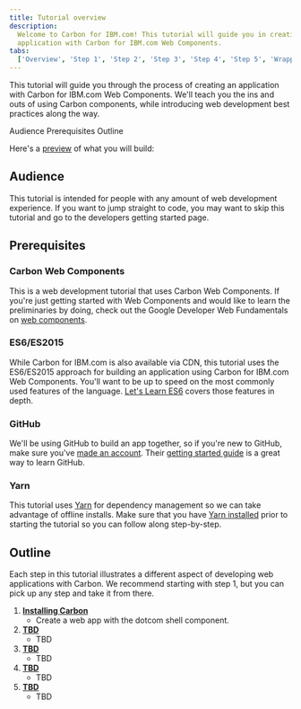 ```yaml
---
title: Tutorial overview
description:
  Welcome to Carbon for IBM.com! This tutorial will guide you in creating an
  application with Carbon for IBM.com Web Components.
tabs:
  ['Overview', 'Step 1', 'Step 2', 'Step 3', 'Step 4', 'Step 5', 'Wrapping up']
---
```



<PageDescription>

This tutorial will guide you through the process of creating an application with Carbon for IBM.com Web Components. We'll teach you the ins and outs of using Carbon components, while introducing web development best practices along the way.

</PageDescription>

<AnchorLinks>

<AnchorLink>Audience</AnchorLink>
<AnchorLink>Prerequisites</AnchorLink>
<AnchorLink>Outline</AnchorLink>

</AnchorLinks>

Here's a
[preview](https://carbon-design-system.github.io/carbon-for-ibm-dotcom-tutorial/step-5/)
of what you will build:

<Preview
  height="400"
  title="Carbon for IBM.com Tutorial"
  src="https://carbon-design-system.github.io/carbon-for-ibm-dotcom-tutorial/step-5/"
  frameborder="no"
  allowtransparency="true"
  allowfullscreen="true"
/>

## Audience

This tutorial is intended for people with any amount of web development
experience. If you want to jump straight to code, you may want to skip this
tutorial and go to the <Link to="/developing">developers getting started</Link>
page.

## Prerequisites

### Carbon Web Components

This is a web development tutorial that uses Carbon Web Components. If you're just getting started with Web Components and would like to learn the preliminaries by doing, check out the Google Developer Web Fundamentals on [web components](https://developers.google.com/web/fundamentals/web-components).

### ES6/ES2015

While Carbon for IBM.com is also available via <Link to="/developing/frameworks/web-components#install-via-cdn">CDN</Link>, this tutorial uses the ES6/ES2015 approach for building an application using Carbon for IBM.com Web Components. You'll want to be up to speed on the most commonly used features of the language. [Let's Learn ES6](https://www.youtube.com/playlist?list=PL57atfCFqj2h5fpdZD-doGEIs0NZxeJTX) covers those features in depth.

### GitHub

We'll be using GitHub to build an app together, so if you're new to GitHub, make
sure you've [made an account](https://github.com/join). Their
[getting started guide](https://guides.github.com/activities/hello-world) is a
great way to learn GitHub.

### Yarn

This tutorial uses [Yarn](https://yarnpkg.com) for dependency management so we
can take advantage of offline installs. Make sure that you have
[Yarn installed](https://yarnpkg.com/en/docs/install) prior to starting the
tutorial so you can follow along step-by-step.

## Outline

Each step in this tutorial illustrates a different aspect of developing web
applications with Carbon. We recommend starting with step 1, but you can pick up
any step and take it from there.

1. [**Installing Carbon**](/developing/web-components-tutorial/step-1)
   - Create a web app with the dotcom shell component.
2. [**TBD**](/developing/web-components-tutorial/step-2)
   - TBD
3. [**TBD**](/developing/web-components-tutorial/step-3)
   - TBD
4. [**TBD**](/developing/web-components-tutorial/step-4)
   - TBD
5. [**TBD**](/developing/web-components-tutorial/step-5)
   - TBD
